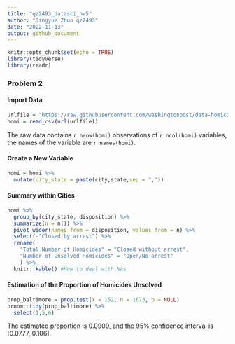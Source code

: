 ```yaml
---
title: "qz2493_datasci_hw5"
author: "Qingyue Zhuo qz2493"
date: "2022-11-13"
output: github_document
---
```


```r
knitr::opts_chunk$set(echo = TRUE)
library(tidyverse)
library(readr)
```

### Problem 2
#### Import Data
```r
urlfile = "https://raw.githubusercontent.com/washingtonpost/data-homicides/master/homicide-data.csv"
homi = read_csv(url(urlfile))
```
The raw data contains `r nrow(homi)` observations of `r ncol(homi)` variables, the names of the variable are `r names(homi)`.

#### Create a New Variable
```r
homi = homi %>%
  mutate(city_state = paste(city,state,sep = ","))
```

#### Summary within Cities
```r
homi %>%
  group_by(city_state, disposition) %>% 
  summarize(n = n()) %>%
  pivot_wider(names_from = disposition, values_from = n) %>%
  select(-"Closed by arrest") %>%
  rename(
    "Total Number of Homicides" = "Closed without arrest",
    "Number of Unsolved Homicides" = "Open/No arrest"
    ) %>%
  knitr::kable() #How to deal with NAs
```

#### Estimation of the Proportion of Homicides Unsolved
```r
prop_baltimore = prop.test(x = 152, n = 1673, p = NULL)
broom::tidy(prop_baltimore) %>%
  select(1,5,6)
```
The estimated proportion is 0.0909, and the 95% confidence interval is [0.0777, 0.106].

